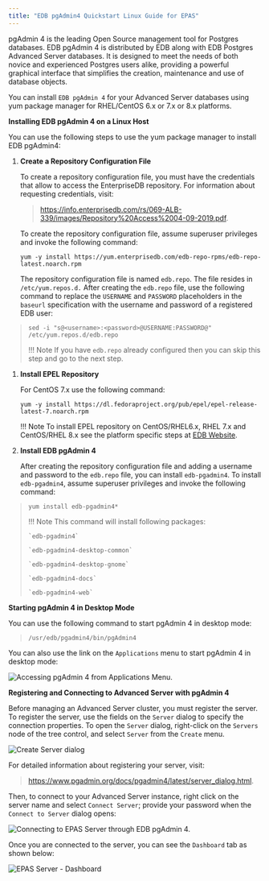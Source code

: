 ```yaml
---
title: "EDB pgAdmin4 Quickstart Linux Guide for EPAS"
---
```


pgAdmin 4 is the leading Open Source management tool for Postgres databases. EDB pgAdmin 4 is distributed by EDB along with EDB Postgres Advanced Server databases. It is designed to meet the needs of both novice and experienced Postgres users alike, providing a powerful graphical interface that simplifies the creation, maintenance and use of database objects.

You can install `EDB pgAdmin 4` for your Advanced Server databases using yum package manager for RHEL/CentOS 6.x or 7.x or 8.x platforms.

**Installing EDB pgAdmin 4 on a Linux Host**

You can use the following steps to use the yum package manager to install EDB pgAdmin4:

1.  **Create a Repository Configuration File**

    To create a repository configuration file, you must have the credentials that allow to access the EnterpriseDB repository. For information about requesting credentials, visit:

    > <https://info.enterprisedb.com/rs/069-ALB-339/images/Repository%20Access%2004-09-2019.pdf>.

    To create the repository configuration file, assume superuser privileges and invoke the following command:

    ```text
    yum -y install https://yum.enterprisedb.com/edb-repo-rpms/edb-repo-latest.noarch.rpm
    ```

    The repository configuration file is named `edb.repo`. The file resides in `/etc/yum.repos.d.` After creating the `edb.repo` file, use the following command to replace the `USERNAME` and `PASSWORD` placeholders in the `baseurl` specification with the username and password of a registered EDB user:

> ```text
> sed -i "s@<username>:<password>@USERNAME:PASSWORD@" /etc/yum.repos.d/edb.repo
> ```
>
> !!! Note
>     If you have `edb.repo` already configured then you can skip this step and go to the next step.

1.  **Install EPEL Repository**

    For CentOS 7.x use the following command:

    ```text
    yum -y install https://dl.fedoraproject.org/pub/epel/epel-release-latest-7.noarch.rpm
    ```

    !!! Note
        To install EPEL repository on CentOS/RHEL6.x, RHEL 7.x and CentOS/RHEL 8.x see the platform specific steps at [EDB Website](https://repos.enterprisedb.com/).

2.  **Install EDB pgAdmin 4**

    After creating the repository configuration file and adding a username and password to the `edb.repo` file, you can install `edb-pgadmin4`. To install `edb-pgadmin4`, assume superuser privileges and invoke the following command:

> ```text
> yum install edb-pgadmin4*
> ```
>
> !!! Note
>     This command will install following packages:
>
>     `edb-pgadmin4`
>
>     `edb-pgadmin4-desktop-common`
>
>     `edb-pgadmin4-desktop-gnome`
>
>     `edb-pgadmin4-docs`
>
>     `edb-pgadmin4-web`

**Starting pgAdmin 4 in Desktop Mode**

You can use the following command to start pgAdmin 4 in desktop mode:

> ```text
> /usr/edb/pgadmin4/bin/pgAdmin4
> ```

You can also use the link on the `Applications` menu to start pgAdmin 4 in desktop mode:

![Accessing pgAdmin 4 from Applications Menu.](images/pgadmin4_from_applications_menu.png)

<div id="registering_and_connecting_advanced_server_on_edb_pgadmin_4" class="registered_link"></div>

**Registering and Connecting to Advanced Server with pgAdmin 4**

Before managing an Advanced Server cluster, you must register the server. To register the server, use the fields on the `Server` dialog to specify the connection properties. To open the `Server` dialog, right-click on the `Servers` node of the tree control, and select `Server` from the `Create` menu.

![Create Server dialog](images/server_general.png)

For detailed information about registering your server, visit:

> <https://www.pgadmin.org/docs/pgadmin4/latest/server_dialog.html>.

Then, to connect to your Advanced Server instance, right click on the server name and select `Connect Server`; provide your password when the `Connect to Server` dialog opens:

![Connecting to EPAS Server through EDB pgAdmin 4.](images/connect_to_epas_server.png)

Once you are connected to the server, you can see the `Dashboard` tab as shown below:

![EPAS Server - Dashboard](images/edb_pgadmin4_first_look.png)
